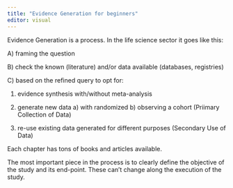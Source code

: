 ---
title: "Evidence Generation for beginners"
editor: visual
---

Evidence Generation is a process. In the life science sector it goes like this:

A\) framing the question

B\) check the known (literature) and/or data available (databases, registries)

C\) based on the refined query to opt for:

1.  evidence synthesis with/without meta-analysis

2.  generate new data a) with randomized b) observing a cohort (Priimary Collection of Data)

3.  re-use existing data generated for different purposes (Secondary Use of Data)

Each chapter has tons of books and articles available.

The most important piece in the process is to clearly define the objective of the study and its end-point. These can't change along the execution of the study.
